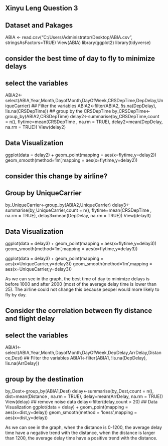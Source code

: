 
## Xinyu Leng Question 3

## Dataset and Pakages

ABIA <- read.csv("C:/Users/Administrator/Desktop/ABIA.csv", stringsAsFactors=TRUE)
 View(ABIA)
library(ggplot2)
library(tidyverse)

## consider the best time of day to fly to minimize delays

## select the variables
ABIA2<-select(ABIA,Year,Month,DayofMonth,DayOfWeek,CRSDepTime,DepDelay,UniqueCarrier)
## Filter the variables
ABIA2<-filter(ABIA2, !is.na(DepDelay), !is.na(CRSDepTime))
## group by the CRSDepTime
by_CRSDepTime<-group_by(ABIA2,CRSDepTime)
delay2<-summarise(by_CRSDepTime,count = n(),
                 flytime=mean(CRSDepTime , na.rm = TRUE),
                 delay2=mean(DepDelay, na.rm = TRUE))
View(delay2)

## Data Visualization
ggplot(data = delay2) +
   geom_point(mapping = aes(x=flytime,y=delay2))
   geom_smooth(method='lm',mapping = aes(x=flytime,y=delay2))
   
## consider this change by airline?
   
## Group by UniqueCarrier
by_UniqueCarrier<-group_by(ABIA2,UniqueCarrier) 
delay3<-summarise(by_UniqueCarrier,count = n(),
                 flytime=mean(CRSDepTime , na.rm = TRUE),
                 delay3=mean(DepDelay, na.rm = TRUE))
View(delay3)

## Data Visualization
ggplot(data = delay3) +
   geom_point(mapping = aes(x=flytime,y=delay3))
   geom_smooth(method='lm',mapping = aes(x=flytime,y=delay3))
   
ggplot(data = delay3) +
   geom_point(mapping = aes(x=UniqueCarrier,y=delay3))
   geom_smooth(method='lm',mapping = aes(x=UniqueCarrier,y=delay3))


\textbf{Conclusion} As we can see in the graph, the best time of day to minimize delays is before 1000 and after 2000 (most of the average delay time is lower than 25). The airline could not change this because peopel would more likely to fly by day.


## Consider the correlation between fly distance and flight delay

## select the variables
ABIA1<-select(ABIA,Year,Month,DayofMonth,DayOfWeek,DepDelay,ArrDelay,Distance,Dest)
## Filter the variables
ABIA1<-filter(ABIA1, !is.na(DepDelay), !is.na(ArrDelay))

## group by the destination
by_Dest<-group_by(ABIA1,Dest)
delay<-summarise(by_Dest,count = n(),
                 dist=mean(Distance , na.rm = TRUE),
                 delay=mean(ArrDelay, na.rm = TRUE))
View(delay)
## remove noise data
delay<-filter(delay,count > 20)
## Data Visualization
ggplot(data = delay) +
   geom_point(mapping = aes(x=dist,y=delay))
   geom_smooth(method = 'loess',mapping = aes(x=dist,y=delay))
  
\textbf{Conclusion} As we can see in the graph, when the distance is 0-1200, the average delay time have a negative trend with the distance, when the distance is larger than 1200, the average delay time have a positive trend with the distance.
